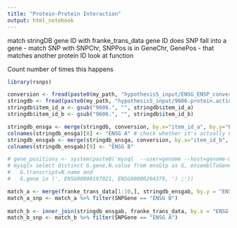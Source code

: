 ```yaml
---
title: "Protein-Protein Interaction"
output: html_notebook
---
```


<!--match stringDB protein ID with ENSG/ENSP conversion list-->
match stringDB gene ID with franke_trans_data gene ID
does SNP fall into a gene - match SNP with SNPChr, SNPPos is in GeneChr, GenePos - that matches another protein ID
look at function

Count number of times this happens

```r
library(rsnps)

conversion <- fread(paste0(my_path, "hypothesis5_input/ENSG_ENSP_conversion.txt"))
stringdb <- fread(paste0(my_path, "hypothesis5_input/9606.protein.actions.v11.0.txt"))
stringdb$item_id_a <- gsub("9606.", "", stringdb$item_id_a)
stringdb$item_id_b <- gsub("9606.", "", stringdb$item_id_b)

stringdb_ensga <- merge(stringdb, conversion, by.x="item_id_a", by.y="Ensembl Protein ID", all.y=F)
colnames(stringdb_ensga)[8] <- "ENSG A" # check whether it's actually 8
stringdb_ensgab <- merge(stringdb_ensga, conversion, by.x="item_id_b", by.y="Ensembl Protein ID", all.y=F)
colnames(stringdb_ensgab)[9] <- "ENSG B"

# gene_positions <- system(paste0('mysql  --user=genome --host=genome-mysql.cse.ucsc.edu -A -D hg19
# mysql> select distinct G.gene,N.value from ensGtp as G, ensemblToGeneName as N where 
#   G.transcript=N.name and
#   G.gene in (', ENSG00000197021, ENSG00000204379, ') ;'))

match_a <- merge(franke_trans_data[1:10,], stringdb_ensgab, by.y = "ENSG A", by.x = "Gene")
match_a_snp <- match_a %>% filter(SNPGene == "ENSG B")
  
match_b <- inner_join(stringdb_ensgab, franke_trans_data, by.x = "ENSG B", by.y = "Gene")
match_b_snp <- match_b %>% filter(SNPGene == "ENSG A")

```

